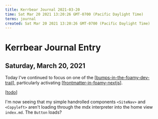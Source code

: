 ```yaml
---
title: Kerrbear Journal 2021-03-20
time: Sat Mar 20 2021 13:20:26 GMT-0700 (Pacific Daylight Time)
terms: journal
created: Sat Mar 20 2021 13:20:26 GMT-0700 (Pacific Daylight Time)
---
```


# Kerrbear Journal Entry

## Saturday, March 20, 2021

Today I've continued to focus on one of the [[bumps-in-the-foamy-dev-trail]], particularly activating [[frontmatter-in-foamy-nextjs]].

[[todo]]

I'm now seeing that my simple handrolled components `<SiteNav>` and `<Copyleft>` aren't loading through the mdx interpreter into the home view `index.md`. The `Button` loads?

[//begin]: # 'Autogenerated link references for markdown compatibility'
[bumps-in-the-foamy-dev-trail]: ../../intend/bumps-in-the-foamy-dev-trail 'Bumps in the Foamy Dev Trail'
[frontmatter-in-foamy-nextjs]: ../../intend/frontmatter-in-foamy-nextjs 'Frontmatter In Foamy NextJS'
[todo]: ../../todo 'Todo'
[//end]: # 'Autogenerated link references'
